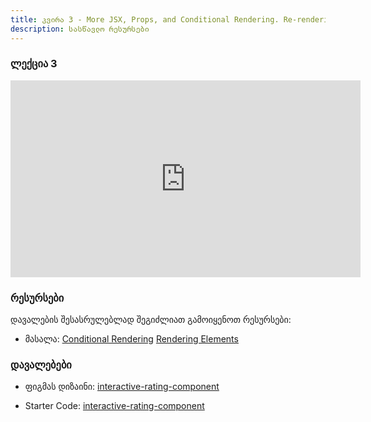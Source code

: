 ```yaml
---
title: კვირა 3 - More JSX, Props, and Conditional Rendering. Re-rendering and State. 
description: სასწავლო რესურსები
---
```


### ლექცია 3
<iframe width="560" height="315" src="https://www.youtube.com/embed/qP5zZZy6xeg?si=0PqwiHzIZW6ItHbv" title="YouTube video player" frameborder="0" allow="accelerometer; autoplay; clipboard-write; encrypted-media; gyroscope; picture-in-picture; web-share" allowfullscreen></iframe>


### რესურსები
დავალების შესასრულებლად შეგიძლიათ გამოიყენოთ რესურსები:

- მასალა: [Conditional Rendering](https://legacy.reactjs.org/docs/conditional-rendering.html)
[Rendering Elements](https://legacy.reactjs.org/docs/rendering-elements.html)

### დავალებები

- ფიგმას დიზაინი: [interactive-rating-component](https://www.figma.com/file/H4J9EtA1UHDgvSHEv9ZJss/interactive-rating-component?type=design&node-id=0-1468&mode=design)

- Starter Code: [interactive-rating-component](/zip-files/interactive-rating-component-main.zip)
